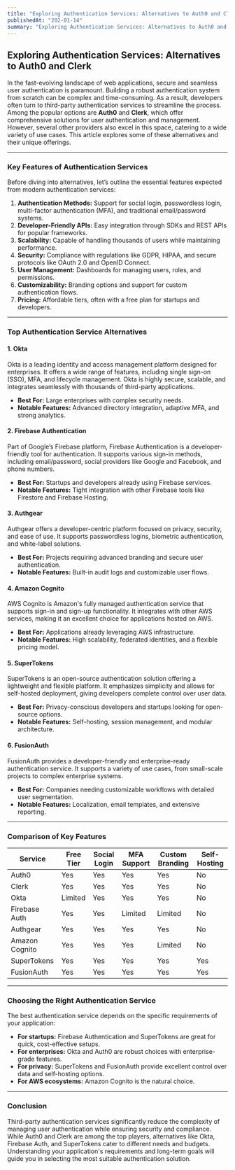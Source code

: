 ```yaml
---
title: "Exploring Authentication Services: Alternatives to Auth0 and Clerk"
publishedAt: "202-01-14"
summary: "Exploring Authentication Services: Alternatives to Auth0 and Clerk."
---
```



## Exploring Authentication Services: Alternatives to Auth0 and Clerk

In the fast-evolving landscape of web applications, secure and seamless user authentication is paramount. Building a robust authentication system from scratch can be complex and time-consuming. As a result, developers often turn to third-party authentication services to streamline the process. Among the popular options are **Auth0** and **Clerk**, which offer comprehensive solutions for user authentication and management. However, several other providers also excel in this space, catering to a wide variety of use cases. This article explores some of these alternatives and their unique offerings.

---

### **Key Features of Authentication Services**
Before diving into alternatives, let’s outline the essential features expected from modern authentication services:

1. **Authentication Methods:** Support for social login, passwordless login, multi-factor authentication (MFA), and traditional email/password systems.
2. **Developer-Friendly APIs:** Easy integration through SDKs and REST APIs for popular frameworks.
3. **Scalability:** Capable of handling thousands of users while maintaining performance.
4. **Security:** Compliance with regulations like GDPR, HIPAA, and secure protocols like OAuth 2.0 and OpenID Connect.
5. **User Management:** Dashboards for managing users, roles, and permissions.
6. **Customizability:** Branding options and support for custom authentication flows.
7. **Pricing:** Affordable tiers, often with a free plan for startups and developers.

---

### **Top Authentication Service Alternatives**

#### 1. **Okta**
Okta is a leading identity and access management platform designed for enterprises. It offers a wide range of features, including single sign-on (SSO), MFA, and lifecycle management. Okta is highly secure, scalable, and integrates seamlessly with thousands of third-party applications.

- **Best For:** Large enterprises with complex security needs.
- **Notable Features:** Advanced directory integration, adaptive MFA, and strong analytics.

#### 2. **Firebase Authentication**
Part of Google’s Firebase platform, Firebase Authentication is a developer-friendly tool for authentication. It supports various sign-in methods, including email/password, social providers like Google and Facebook, and phone numbers.

- **Best For:** Startups and developers already using Firebase services.
- **Notable Features:** Tight integration with other Firebase tools like Firestore and Firebase Hosting.

#### 3. **Authgear**
Authgear offers a developer-centric platform focused on privacy, security, and ease of use. It supports passwordless logins, biometric authentication, and white-label solutions.

- **Best For:** Projects requiring advanced branding and secure user authentication.
- **Notable Features:** Built-in audit logs and customizable user flows.

#### 4. **Amazon Cognito**
AWS Cognito is Amazon's fully managed authentication service that supports sign-in and sign-up functionality. It integrates with other AWS services, making it an excellent choice for applications hosted on AWS.

- **Best For:** Applications already leveraging AWS infrastructure.
- **Notable Features:** High scalability, federated identities, and a flexible pricing model.

#### 5. **SuperTokens**
SuperTokens is an open-source authentication solution offering a lightweight and flexible platform. It emphasizes simplicity and allows for self-hosted deployment, giving developers complete control over user data.

- **Best For:** Privacy-conscious developers and startups looking for open-source options.
- **Notable Features:** Self-hosting, session management, and modular architecture.

#### 6. **FusionAuth**
FusionAuth provides a developer-friendly and enterprise-ready authentication service. It supports a variety of use cases, from small-scale projects to complex enterprise systems.

- **Best For:** Companies needing customizable workflows with detailed user segmentation.
- **Notable Features:** Localization, email templates, and extensive reporting.

---

### **Comparison of Key Features**

| Service           | Free Tier | Social Login | MFA Support | Custom Branding | Self-Hosting |
|-------------------|-----------|--------------|-------------|-----------------|--------------|
| Auth0            | Yes       | Yes          | Yes         | Yes             | No           |
| Clerk            | Yes       | Yes          | Yes         | Yes             | No           |
| Okta             | Limited   | Yes          | Yes         | Yes             | No           |
| Firebase Auth    | Yes       | Yes          | Limited     | Limited         | No           |
| Authgear         | Yes       | Yes          | Yes         | Yes             | No           |
| Amazon Cognito   | Yes       | Yes          | Yes         | Limited         | No           |
| SuperTokens      | Yes       | Yes          | Yes         | Yes             | Yes          |
| FusionAuth       | Yes       | Yes          | Yes         | Yes             | Yes          |

---

### **Choosing the Right Authentication Service**
The best authentication service depends on the specific requirements of your application:

- **For startups:** Firebase Authentication and SuperTokens are great for quick, cost-effective setups.
- **For enterprises:** Okta and Auth0 are robust choices with enterprise-grade features.
- **For privacy:** SuperTokens and FusionAuth provide excellent control over data and self-hosting options.
- **For AWS ecosystems:** Amazon Cognito is the natural choice.

---

### **Conclusion**
Third-party authentication services significantly reduce the complexity of managing user authentication while ensuring security and compliance. While Auth0 and Clerk are among the top players, alternatives like Okta, Firebase Auth, and SuperTokens cater to different needs and budgets. Understanding your application's requirements and long-term goals will guide you in selecting the most suitable authentication solution.

